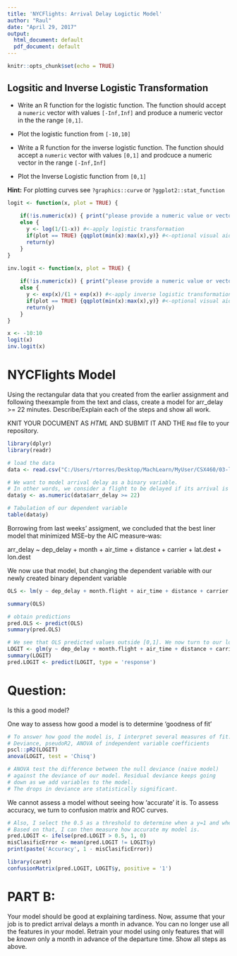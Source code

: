 ---
title: 'NYCFlights: Arrival Delay Logictic Model'
author: "Raul"
date: "April 29, 2017"
output:
  html_document: default
  pdf_document: default
---

```{r setup, include=FALSE}
knitr::opts_chunk$set(echo = TRUE)
```


## Logsitic and Inverse Logistic Transformation 

- Write an R function for the logistic function. The function should accept a `numeric` vector with values `[-Inf,Inf]` and produce a numeric vector in the the range `[0,1]`.

- Plot the logistic function from  `[-10,10]`

- Write a R function for the inverse logistic function. The function should accept a `numeric` vector with values `[0,1]` and prodcuce a numeric vector in the range `[-Inf,Inf]`

- Plot the Inverse Logistic function from `[0,1]`


**Hint:** For plotting curves see `?graphics::curve` or `?ggplot2::stat_function`

```{r "Logistic and Inverse Logistic" }

logit <- function(x, plot = TRUE) {
    
    if(!is.numeric(x)) { print("please provide a numeric value or vector") }
    else {
      y <- log(1/(1-x)) #<-apply logistic transformation
      if(plot == TRUE) {qqplot(min(x):max(x),y)} #<-optional visual aid
      return(y)
    }
}

inv.logit <- function(x, plot = TRUE) {
    
    if(!is.numeric(x)) { print("please provide a numeric value or vector") }
    else {
      y <- exp(x)/(1 + exp(x)) #<-apply inverse logistic transformation
      if(plot == TRUE) {qqplot(min(x):max(x),y)} #<-optional visual aid
      return(y)
    }
}

x <- -10:10
logit(x)
inv.logit(x)

```


# NYCFlights Model

Using the rectangular data that you created from the earlier assignment and following theexample from the text and class, create a model for arr_delay >= 22 minutes. Describe/Explain each of the steps and show all work.

KNIT YOUR DOCUMENT AS *HTML* AND SUBMIT IT AND THE `Rmd` file to your repository.   

```{r}
library(dplyr)
library(readr)

# load the data
data <- read.csv("C:/Users/rtorres/Desktop/MachLearn/MyUser/CSX460/03-linear-regression/03-exercise-nycflights-model/NYCflights.csv", stringsAsFactors = FALSE)

# We want to model arrival delay as a binary variable. 
# In other words, we consider a flight to be delayed if its arrival is 22 minutes delayed (y=1), otherwise it's considered on time (y=0).
data$y <- as.numeric(data$arr_delay >= 22)

# Tabulation of our dependent variable
table(data$y)
```

Borrowing from last weeks' assigment, we concluded that the best liner model that minimized MSE--by the AIC measure--was:

arr_delay ~ dep_delay + month + air_time + distance + carrier + lat.dest + lon.dest

We now use that model, but changing the dependent variable with our newly created binary dependent variable

``` {r warning = FALSE}
OLS <- lm(y ~ dep_delay + month.flight + air_time + distance + carrier + lat.dest + lon.dest, data = data)

summary(OLS)

# obtain predictions
pred.OLS <- predict(OLS)
summary(pred.OLS)

# We see that OLS predicted values outside [0,1]. We now turn to our logit model:
LOGIT <- glm(y ~ dep_delay + month.flight + air_time + distance + carrier + lat.dest + lon.dest, data = data, family = binomial(link = "logit"))
summary(LOGIT)
pred.LOGIT <- predict(LOGIT, type = 'response')

```

# Question:

Is this a good model? 

One way to assess how good a model is to determine 'goodness of fit'

```{r waning = FALSE}
# To answer how good the model is, I interpret several measures of fit:
# Deviance, pseudoR2, ANOVA of independent variable coefficients
pscl::pR2(LOGIT)
anova(LOGIT, test = 'Chisq')

# ANOVA test the difference between the null deviance (naive model)
# against the deviance of our model. Residual deviance keeps going
# down as we add variables to the model. 
# The drops in deviance are statistically significant.
```

We cannot assess a model without seeing how 'accurate' it is.
To assess accuracy, we turn to confusion matrix and ROC curves.

``` {r warning = FALSE}
# Also, I select the 0.5 as a threshold to determine when a y=1 and when y=0.
# Based on that, I can then measure how accurate my model is. 
pred.LOGIT <- ifelse(pred.LOGIT > 0.5, 1, 0)
misClasificError <- mean(pred.LOGIT != LOGIT$y)
print(paste('Accuracy', 1 - misClasificError))

library(caret)
confusionMatrix(pred.LOGIT, LOGIT$y, positive = '1')

```


# PART B:

Your model should be good at explaining tardiness. Now, assume that your job is to predict arrival delays a month in advance. You can no longer use all the features in your model. Retrain your model using only features that will be *known* only a month in advance of the departure time.  Show all steps as above.

